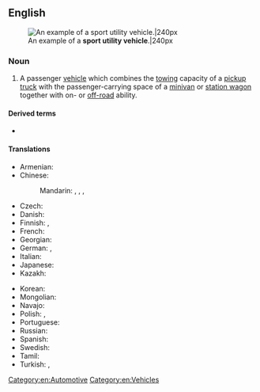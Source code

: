 ==English==
{{wikipedia}}
[[File:Wikitbss.jpg|thumb|An example of a '''sport utility vehicle'''.|240px]]

===Noun===
{{en-noun}}

# A passenger [[vehicle]] which combines the [[tow]]ing capacity of a [[pickup truck]] with the passenger-carrying space of a [[minivan]] or [[station wagon]] together with on- or [[off-road]] ability.

====Derived terms====
* {{l|en|SUV}} {{qualifier|abbreviation}}

====Translations====
{{trans-top|vehicle}}
* Armenian: {{qualifier|colloquial}} {{t+|hy|ջիպ}}
* Chinese:
*: Mandarin: {{t|cmn|運動型多用途汽車}}, {{t|cmn|运动型多用途汽车|tr=yùndòngxíng duōyòngtú qìchē}}, {{t+|cmn|越野車}}, {{t+|cmn|越野车|tr=yuèyěchē}}
* Czech: {{t|cs|sportovně-užitkový vůz|m}}
* Danish: {{t-needed|da}}
* Finnish: {{t+|fi|katumaasturi}}, {{t|fi|city-maasturi}}
* French: {{t+|fr|véhicule utilitaire sport}}
* Georgian: {{t-needed|ka}}
* German: {{t|de|Geländelimousine|f}}, {{t|de|Sport Utility Vehicle|n}}
* Italian: {{t-needed|it}}
* Japanese: {{t-needed|ja}}
* Kazakh: {{t-needed|kk}}
{{trans-mid}}
* Korean: {{t-needed|ko}}
* Mongolian: {{t-needed|mn}}
* Navajo: {{t|nv|chidí tsésǫʼí}}
* Polish: {{t|pl|samochód terenowy|m}}, {{t+|pl|terenówka|f}} {{qualifier|colloquial}}
* Portuguese: {{t-needed|pt}}
* Russian: {{t-needed|ru}}
* Spanish: {{t|es|vehículo utilitario deportivo|m}} {{qualifier|VUD}}
* Swedish: {{t+|sv|SUV}} {{t+|sv|stadsjeep|}}
* Tamil: {{t-needed|ta}}
* Turkish: {{t|tr|spor amaçlı taşıt}}, {{t|tr|sport utility vehicle|n}}
{{trans-bottom}}

[[Category:en:Automotive]]
[[Category:en:Vehicles]]